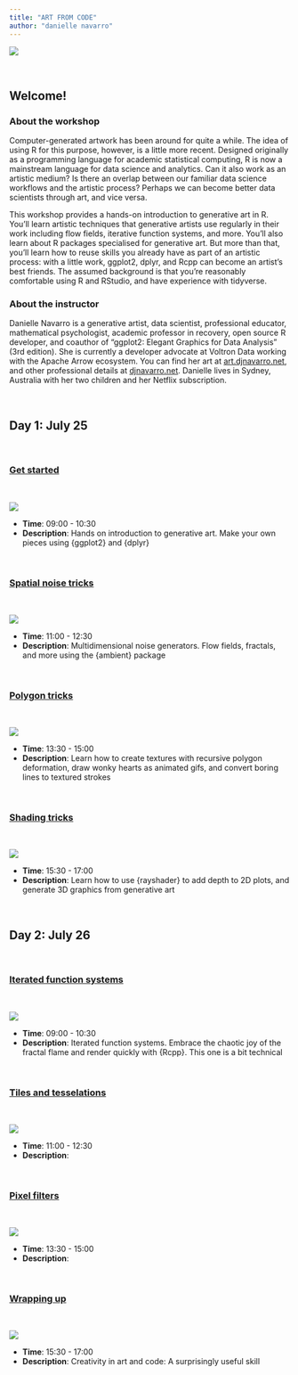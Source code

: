 ```yaml
---
title: "ART FROM CODE"
author: "danielle navarro"
---
```


:::{.column-page-left}
![](img/banner.png)
:::

<br>

## Welcome!

### About the workshop

Computer-generated artwork has been around for quite a while. The idea of using R for this purpose, however, is a little more recent. Designed originally as a programming language for academic statistical computing, R is now a mainstream language for data science and analytics. Can it also work as an artistic medium? Is there an overlap between our familiar data science workflows and the artistic process? Perhaps we can become better data scientists through art, and vice versa.

This workshop provides a hands-on introduction to generative art in R. You’ll learn artistic techniques that generative artists use regularly in their work including flow fields, iterative function systems, and more. You’ll also learn about R packages specialised for generative art. But more than that, you’ll learn how to reuse skills you already have as part of an artistic process: with a little work, ggplot2, dplyr, and Rcpp can become an artist's best friends. The assumed background is that you’re reasonably comfortable using R and RStudio, and have experience with tidyverse. 

### About the instructor

Danielle Navarro is a generative artist, data scientist, professional educator, mathematical psychologist, academic professor in recovery, open source R developer, and coauthor of "ggplot2: Elegant Graphics for Data Analysis" (3rd edition). She is currently a developer advocate at Voltron Data working with the Apache Arrow ecosystem. You can find her art at [art.djnavarro.net](https://art.djnavarro.net), and other professional details at [djnavarro.net](https://djnavarro.net). Danielle lives in Sydney, Australia with her two children and her Netflix subscription.

<br> 

## Day 1: July 25


<br> 

### [Get started](day-1/session-1/index.html) {#get-started}

<br> 

::: {.grid}
::: {.g-col-12 .g-col-md-8}
[![](img/day-1-session-1.png)](day-1/session-1/index.html)
:::
::: {.g-col-12 .g-col-md-4}
- **Time**: 09:00 - 10:30
- **Description**: Hands on introduction to generative art. Make your own pieces using {ggplot2} and {dplyr}
:::
:::


<br> 

### [Spatial noise tricks](day-1/session-2/index.html)

<br> 

::: {.grid}
::: {.g-col-12 .g-col-md-8}
[![](img/day-1-session-2.png)](day-1/session-2/index.html)
:::
::: {.g-col-12 .g-col-md-4}
- **Time**: 11:00 - 12:30
- **Description**: Multidimensional noise generators. Flow fields, fractals, and more using the {ambient} package
:::
:::


<br> 

### [Polygon tricks](day-1/session-3/index.html)

<br> 

::: {.grid}
::: {.g-col-12 .g-col-md-8}
[![](img/day-1-session-3.png)](day-1/session-3/index.html)
:::
::: {.g-col-12 .g-col-md-4}
- **Time**: 13:30 - 15:00
- **Description**: Learn how to create textures with recursive polygon deformation, draw wonky hearts as animated gifs, and convert boring lines to textured strokes
:::
:::


<br> 

### [Shading tricks](day-1/session-4/index.html)

<br> 

::: {.grid}
::: {.g-col-12 .g-col-md-8}
[![](img/day-1-session-4.png)](day-1/session-4/index.html)
:::
::: {.g-col-12 .g-col-md-4}
- **Time**: 15:30 - 17:00
- **Description**: Learn how to use {rayshader} to add depth to 2D plots, and generate 3D graphics from generative art
:::
:::

<br> 

## Day 2: July 26


<br> 

### [Iterated function systems](day-2/session-1/index.html)

<br> 

::: {.grid}
::: {.g-col-12 .g-col-md-8}
[![](img/day-2-session-1.png)](day-2/session-1/index.html)
:::
::: {.g-col-12 .g-col-md-4}
- **Time**: 09:00 - 10:30
- **Description**: Iterated function systems. Embrace the chaotic joy of the fractal flame and render quickly with {Rcpp}. This one is a bit technical
:::
:::



<br> 

### [Tiles and tesselations](day-2/session-2/index.html)

<br> 

::: {.grid}
::: {.g-col-12 .g-col-md-8}
[![](img/day-2-session-2.png)](day-2/session-2/index.html)
:::
::: {.g-col-12 .g-col-md-4}
- **Time**: 11:00 - 12:30
- **Description**: 
:::
:::


<br> 

### [Pixel filters](day-2/session-3/index.html)

<br> 

::: {.grid}
::: {.g-col-12 .g-col-md-8}
[![](img/day-2-session-3.png)](day-2/session-3/index.html)
:::
::: {.g-col-12 .g-col-md-4}
- **Time**: 13:30 - 15:00
- **Description**: 
:::
:::


<br> 

### [Wrapping up](day-2/session-4/index.html)

<br> 


::: {.grid}
::: {.g-col-12 .g-col-md-8}
[![](img/day-2-session-4.png)](day-2/session-2/index.html)
:::
::: {.g-col-12 .g-col-md-4}
- **Time**: 15:30 - 17:00
- **Description**: Creativity in art and code: A surprisingly useful skill
:::
:::





<!-- ### Day 1 -->

<!-- | Time          | Activity         | -->
<!-- | :------------ | :--------------- | -->
<!-- | 09:00 - 10:30 | Session 1        | -->
<!-- | 10:30 - 11:00 | *Coffee break*   | -->
<!-- | 11:00 - 12:30 | Session 2        | -->
<!-- | 12:30 - 13:30 | *Lunch break*    | -->
<!-- | 13:30 - 15:00 | Session 3        | -->
<!-- | 15:00 - 15:30 | *Coffee break*   | -->
<!-- | 15:30 - 17:00 | Session 4        | -->

<!-- ### Day 2 -->

<!-- | Time          | Activity         | -->
<!-- | :------------ | :--------------- | -->
<!-- | 09:00 - 10:30 | Session 1        | -->
<!-- | 10:30 - 11:00 | *Coffee break*   | -->
<!-- | 11:00 - 12:30 | Session 2        | -->
<!-- | 12:30 - 13:30 | *Lunch break*    | -->
<!-- | 13:30 - 15:00 | Session 3        | -->
<!-- | 15:00 - 15:30 | *Coffee break*   | -->
<!-- | 15:30 - 17:00 | Session 4        | -->

